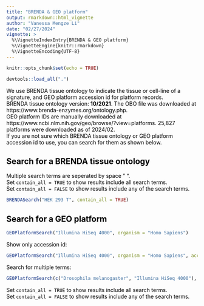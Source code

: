 ```yaml
---
title: "BRENDA & GEO platform"
output: rmarkdown::html_vignette
author: "Vanessa Mengze Li"
date: "02/27/2024"
vignette: >
  %\VignetteIndexEntry{BRENDA & GEO platform}
  %\VignetteEngine{knitr::rmarkdown}
  %\VignetteEncoding{UTF-8}
---
```


```r
knitr::opts_chunk$set(echo = TRUE)
```
<font color = "#000000">

```r
devtools::load_all(".")
```

We use BRENDA tissue ontology to indicate the tissue or cell-line of a signature, and GEO platform accession id for platform records.  
BRENDA tissue ontology version: **10/2021**. The OBO file was downloaded at https://www.brenda-enzymes.org/ontology.php.  
GEO platform IDs are manually downloaded at https://www.ncbi.nlm.nih.gov/geo/browse/?view=platforms. 25,827 platforms were downloaded as of 2024/02.  
If you are not sure which BRENDA tissue ontology or GEO platform accession id to use, you can search for them as shown below.  

## Search for a BRENDA tissue ontology 
Multiple search terms are seperated by space " ". \
Set `contain_all = TRUE` to show results include all search terms. \
Set `contain_all = FALSE` to show results include any of the search terms. \
```r
BRENDASearch("HEK 293 T", contain_all = TRUE)
```

## Search for a GEO platform
```r
GEOPlatformSearch("Illumina HiSeq 4000", organism = "Homo Sapiens")
```

Show only accession id:
```r
GEOPlatformSearch("Illumina HiSeq 4000", organism = "Homo Sapiens", accession_only = TRUE)
```

Search for multiple terms: 
```r
GEOPlatformSearch(c("Drosophila melanogaster", "Illumina HiSeq 4000"), organism = "Homo Sapiens", contain_all = TRUE)
```
Set `contain_all = TRUE` to show results include all search terms. \
Set `contain_all = FALSE` to show results include any of the search terms. \

</font>
--
